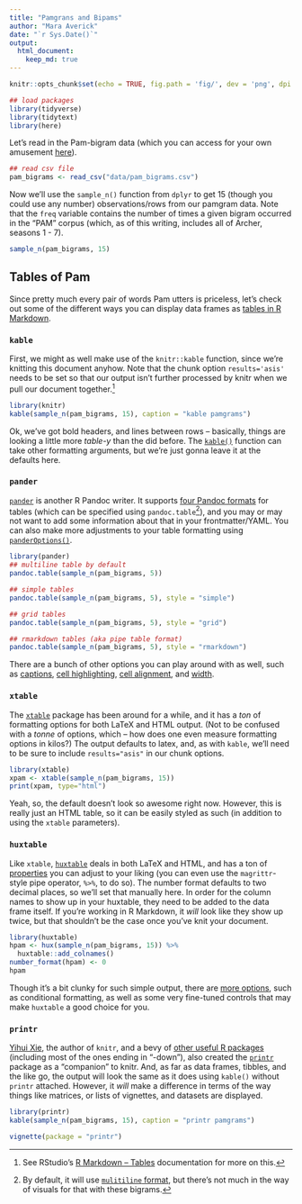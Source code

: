 ```yaml
---
title: "Pamgrans and Bipams"
author: "Mara Averick"
date: "`r Sys.Date()`"
output: 
  html_document:
    keep_md: true
---
```


```r
knitr::opts_chunk$set(echo = TRUE, fig.path = 'fig/', dev = 'png', dpi = 100, fig.retina = 2)
```

```r
## load packages
library(tidyverse)
library(tidytext)
library(here)
```

Let's read in the Pam-bigram data (which you can access for your own amusement [here](https://gist.github.com/batpigandme/7fd3266451392d0310ebefd0bc472c0f)).

```r
## read csv file
pam_bigrams <- read_csv("data/pam_bigrams.csv")
```

Now we'll use the `sample_n()` function from `dplyr` to get 15 (though you could use any number) observations/rows from our pamgram data. Note that the `freq` variable contains the number of times a given bigram occurred in the "PAM" corpus (which, as of this writing, includes all of Archer, seasons 1 - 7).

```r
sample_n(pam_bigrams, 15)
```

## Tables of Pam

Since pretty much every pair of words Pam utters is priceless, let's check out some of the different ways you can display data frames as [tables in R Markdown](http://rmarkdown.rstudio.com/lesson-7.html). 

### `kable`

First, we might as well make use of the `knitr::kable` function, since we're knitting this document anyhow. Note that the chunk option `results='asis'` needs to be set so that our output isn't further processed by knitr when we pull our document together.[^1]

```r
library(knitr)
kable(sample_n(pam_bigrams, 15), caption = "kable pamgrams")
```

Ok, we've got bold headers, and lines between rows -- basically, things are looking a little more _table-y_ than the did before. The [`kable()`](https://www.rdocumentation.org/packages/knitr/versions/1.15.1/topics/kable) function can take other formatting arguments, but we're just gonna leave it at the defaults here.

### `pander`

[`pander`] is another R Pandoc writer. It supports [four Pandoc formats](https://rapporter.github.io/pander/#markdown-tables) for tables (which can be specified using `pandoc.table`[^2]), and you may or may not want to add some information about that in your frontmatter/YAML. You can also make more adjustments to your table formatting using [`panderOptions()`](https://rapporter.github.io/pander/#pander-options). 

```r
library(pander)
## multiline table by default
pandoc.table(sample_n(pam_bigrams, 5))
```
```r
## simple tables
pandoc.table(sample_n(pam_bigrams, 5), style = "simple")
```

```r
## grid tables
pandoc.table(sample_n(pam_bigrams, 5), style = "grid")
```

```r
## rmarkdown tables (aka pipe table format)
pandoc.table(sample_n(pam_bigrams, 5), style = "rmarkdown")
```

There are a bunch of other options you can play around with as well, such as [captions](https://rapporter.github.io/pander/#caption), [cell highlighting](https://rapporter.github.io/pander/#highlight-cells), [cell alignment](https://rapporter.github.io/pander/#cell-alignment), and [width](https://rapporter.github.io/pander/#table-and-cell-width).

### `xtable`

The [`xtable`](http://crantastic.org/packages/xtable) package has been around for a while, and it has a _ton_ of formatting options for both LaTeX and HTML output. (Not to be confused with a _tonne_ of options, which -- how does one even measure formatting options in kilos?) The output defaults to latex, and, as with `kable`, we'll need to be sure to include `results="asis"` in our chunk options.

```r
library(xtable)
xpam <- xtable(sample_n(pam_bigrams, 15))
print(xpam, type="html")
```

Yeah, so, the default doesn't look so awesome right now. However, this is really just an HTML table, so it can be easily styled as such (in addition to using the `xtable` parameters).

### `huxtable`

Like `xtable`, [`huxtable`](https://hughjonesd.github.io/huxtable/) deals in both LaTeX and HTML, and has a ton of [properties](https://hughjonesd.github.io/huxtable/huxtable.html) you can adjust to your liking (you can even use the `magrittr`-style pipe operator, `%>%`, to do so). The number format defaults to two decimal places, so we'll set that manually here. In order for the column names to show up in your huxtable, they need to be added to the data frame itself. If you're working in R Markdown, it _will_ look like they show up twice, but that shouldn't be the case once you've knit your document.

```r
library(huxtable)
hpam <- hux(sample_n(pam_bigrams, 15)) %>%
  huxtable::add_colnames()
number_format(hpam) <- 0
hpam
```

Though it's a bit clunky for such simple output, there are [more options](https://hughjonesd.github.io/huxtable/huxtable.html#more-formatting), such as conditional formatting, as well as some very fine-tuned controls that may make `huxtable` a good choice for you.

### `printr`

[Yihui Xie](https://yihui.name), the author of `knitr`, and a bevy of [other useful R packages](https://github.com/yihui/) (including most of the ones ending in "-down"), also created the [`printr`](https://yihui.name/printr/) package as a "companion" to knitr. And, as far as data frames, tibbles, and the like go, the output will look the same as it does using `kable()` without `printr` attached. However, it _will_ make a difference in terms of the way things like matrices, or lists of vignettes, and datasets are displayed.

```r
library(printr)
kable(sample_n(pam_bigrams, 15), caption = "printr pamgrams")
```

```r
vignette(package = "printr")
```



[^1]: See RStudio's [R Markdown -- Tables](http://rmarkdown.rstudio.com/lesson-7.html) documentation for more on this.
[^2]: By default, it will use [`mulitiline` format](http://pandoc.org/MANUAL.html#multiline-tables), but there's not much in the way of visuals for that with these bigrams.